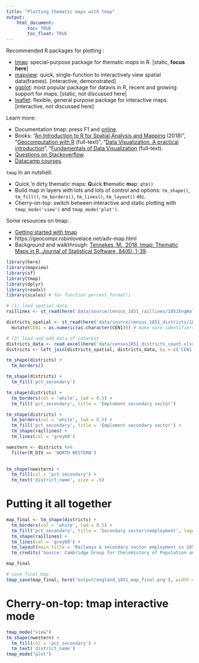 ```yaml
---
title: "Plotting thematic maps with tmap"
output: 
    html_document:
        toc: TRUE
        toc_float: TRUE
---
```


Recommended R packages for plotting :

* [tmap](https://github.com/mtennekes/tmap#tmap-thematic-maps-in-r): special-purpose package for *t*hematic *map*s in R. [static, **focus here**]
* [mapview](https://r-spatial.github.io/mapview/): quick, single-function to interactively view spatial data(frames). [interactive, demonstrated]
* [ggplot](https://ggplot2.tidyverse.org/): most popular package for datavis in R, recent and growing support for maps.  [static, not discussed here]
* [leaflet](https://rstudio.github.io/leaflet/): flexible, general purpose package for interactive maps. [interactive, not discussed here]

Learn more:

* Documentation tmap: press F1 and [online](https://github.com/mtennekes/tmap).
* Books: "[An Introduction to R for Spatial Analysis and Mapping](https://books.google.be/books?id=iwJ6DwAAQBAJ) (2018)", "[Geocomputation with R](https://geocompr.robinlovelace.net/]) (full-text)", "[Data Visualization. A practical introduction](https://socviz.co/)", "[Fundamentals of Data Visualization](https://serialmentor.com/dataviz/geospatial-data.html) (full-text).
* [Questions on Stackoverflow](https://stackoverflow.com).
* [Datacamp courses](https://www.datacamp.com/).


`tmap` In an nutshell:

* Quick 'n dirty thematic maps: **Q**uick **t**hematic **m**ap: `qtm()`
* Build map in layers with lots and lots of control and options: `tm_shape()`, `tm_fill()`, `tm_borders()`, `tm_lines()`, `tm_layout()` etc.
* Cherry-on-top: switch between interactive and static plotting with `tmap_mode('view')` and `tmap_mode('plot')`.

Some resources on tmap:

* [Getting started with tmap](https://cran.r-project.org/web/packages/tmap/vignettes/tmap-getstarted.html)
* https://geocompr.robinlovelace.net/adv-map.html
* Background and walkthrough: [Tennekes, M., 2018, tmap: Thematic Maps in R, Journal of Statistical Software, 84(6), 1-39](https://www.jstatsoft.org/article/view/v084i06).


```r
library(here)
library(mapview)
library(sf)
library(tmap)
library(dplyr)
library(readxl)
library(scales) # for function percent_format()
```


```r
# (1) load spatial data
raillines <- st_read(here('data/source/census_1851_raillines/1851EngWalesScotRail_Lines.shp'))

districts_spatial <- st_read(here('data/source/census_1851_districts/1851EngWalesRegistrationDistrict.shp')) %>%
  mutate(CEN1 = as.numeric(as.character(CEN1))) # make sure identifiers are the same type

# (2) load and add data-of-interest
districts_data <- read_excel(here('data/census1851_districts_count.xlsx'))
districts <- left_join(districts_spatial, districts_data, by = c('CEN1' = 'district_id'))
```


```r
tm_shape(districts) +
  tm_borders()
```

```r
tm_shape(districts) +
  tm_fill('pct_secondary')
```






```r
tm_shape(districts) +
  tm_borders(col = 'white', lwd = 0.5) +
  tm_fill('pct_secondary', title = 'Emploment secondary sector')
```



```r
tm_shape(districts) +
  tm_borders(col = 'white', lwd = 0.5) +
  tm_fill('pct_secondary', title = 'Emploment secondary sector') +
  tm_shape(raillines) +
  tm_lines(col = 'grey60')
```


```r
nwestern <- districts %>%
  filter(R_DIV == 'NORTH WESTERN')
  

tm_shape(nwestern) +
  tm_fill(col = 'pct_secondary') +
  tm_text('district_name', size = .5)
```


# Putting it all together

```r
map_final <- tm_shape(districts) +
  tm_borders(col = 'white', lwd = 0.5) +
  tm_fill('pct_secondary', title = 'Secondary sector\nemployment', legend.format = percent_format(accuracy = 1), legend.hist = TRUE) +
  tm_shape(raillines) +
  tm_lines(col = 'grey60') +
  tm_layout(main.title = 'Railways & secondary sector employment in 1851', legend.outside = TRUE, frame = FALSE) +
  tm_credits('Source: Cambridge Group for the\nHistory of Population and Social Structure', position = 'right', align = 'right')

map_final
```

```r
# save final map
tmap_save(map_final, here('output/england_1851_map_final.png'), width = 1920, height = 1920)
```

# Cherry-on-top: tmap interactive mode

```r
tmap_mode("view")
tm_shape(nwestern) +
  tm_fill(col = 'pct_secondary') +
  tm_text('district_name')
tmap_mode("plot")
```

